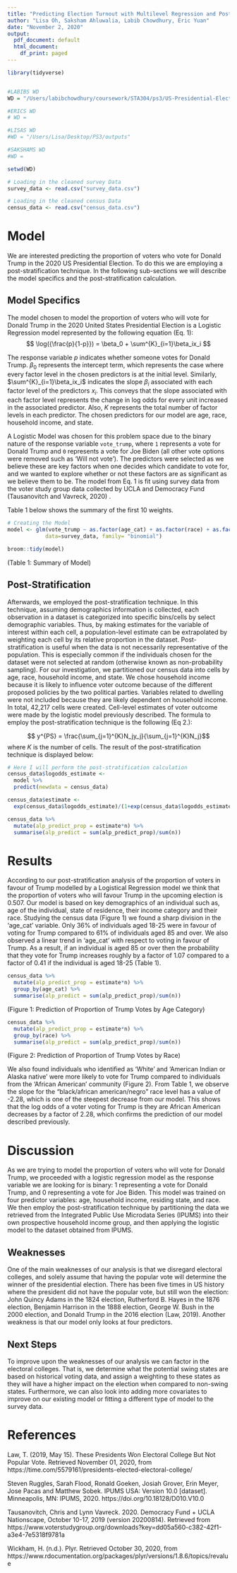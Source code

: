 ```yaml
---
title: "Predicting Election Turnout with Multilevel Regression and Poststratification"
author: "Lisa Oh, Saksham Ahluwalia, Labib Chowdhury, Eric Yuan"
date: "November 2, 2020"
output:
  pdf_document: default
  html_document:
    df_print: paged
---
```


```r
library(tidyverse)


#LABIBS WD
WD = "/Users/labibchowdhury/coursework/STA304/ps3/US-Presidential-Election-2020-Popular-Vote-Prediction/outputs"

#ERICS WD
# WD = 

#LISAS WD
#WD = "/Users/Lisa/Desktop/PS3/outputs"

#SAKSHAMS WD
#WD =

setwd(WD)

# Loading in the cleaned survey Data
survey_data <- read.csv("survey_data.csv")

# Loading in the cleaned census Data
census_data <- read.csv("census_data.csv")
```

# Model

We are interested predicting the proportion of voters who vote for Donald Trump in the 2020 US Presidential Election. To do this we are employing a post-stratification technique. In the following sub-sections we will describe the model specifics and the post-stratification calculation.


## Model Specifics

The model chosen to model the proportion of voters who will vote for Donald Trump in the 2020 United States Presidential Election is a Logistic Regression model represented by the following equation (Eq. 1):
$$
\log({\frac{p}{1-p}}) = \beta_0 + \sum^{K}_{i=1}\beta_ix_i
$$

The response variable $p$ indicates whether someone votes for Donald Trump. $\beta_0$ represents the intercept term, which represents the case where every factor level in the chosen predictors is at the initial level. Similarly, $\sum^{K}_{i=1}\beta_ix_i$ indicates the slope $\beta_i$ associated with each factor level of the predictors $x_i$. This conveys that the slope associated with each factor level represents the change in log odds for every unit increased in the associated predictor. Also, $K$ represents the total number of factor levels in each predictor.
The chosen predictors for our model are age, race, household income, and state. 

A Logistic Model was chosen for this problem space due to the binary nature of the response variable `vote_trump`, where `1` represents a vote for Donald Trump and `0` represents a vote for Joe Biden (all other vote options were removed such as ‘Will not vote’). The predictors were selected as we believe these are key factors when one decides which candidate to vote for, and we wanted to explore whether or not these factors are as significant as we believe them to be.
The model from Eq. 1 is fit using survey data from the voter study group data collected by UCLA and Democracy Fund (Tausanovitch and Vavreck, 2020) .

Table 1 below shows the summary of the first 10 weights.

```r

# Creating the Model
model <- glm(vote_trump ~ as.factor(age_cat) + as.factor(race) + as.factor(household_income) + as.factor(statefip), 
            data=survey_data, family= "binomial")

broom::tidy(model)

```
(Table 1: Summary of Model)

## Post-Stratification 

Afterwards, we employed the post-stratification technique. In this technique, assuming demographics information is collected, each observation in a dataset is categorized into specific bins/cells by select demographic variables. Thus, by making estimates for the variable of interest within each cell, a population-level estimate can be extrapolated by weighting each cell by its relative proportion in the dataset. Post-stratification is useful when the data is not necessarily representative of the population. This is especially common if the individuals chosen for the dataset were not selected at random (otherwise known as non-probability sampling). For our investigation, we partitioned our census data into cells by age, race, household income, and state. We chose household income because it is likely to influence voter outcome because of the different proposed policies by the two political parties. Variables related to dwelling were not included because they are likely dependent on household income. In total, 42,217 cells were created. Cell-level estimates of voter outcome were made by the logistic model previously described. The formula to employ the post-stratification technique is the following (Eq 2.):

$$ y^{PS} = \frac{\sum_{j=1}^{K}N_jy_j}{\sum_{j=1}^{K}N_j}$$ where $K$ is the number of cells. 
The result of the post-stratification technique is displayed below:

```r

# Here I will perform the post-stratification calculation
census_data$logodds_estimate <-
  model %>%
  predict(newdata = census_data)

census_data$estimate <-
  exp(census_data$logodds_estimate)/(1+exp(census_data$logodds_estimate))

census_data %>%
  mutate(alp_predict_prop = estimate*n) %>%
  summarise(alp_predict = sum(alp_predict_prop)/sum(n))


```


# Results

According to our post-stratification analysis of the proportion of voters in favour of Trump modelled by a Logistical Regression model we think that the proportion of voters who will favour Trump in the upcoming election is 0.507. Our model is based on key demographics of an individual such as, age of the individual, state of residence, their income category and their race.
Studying the census data (Figure 1) we found a sharp division in the ‘age_cat’ variable. Only 36% of individuals aged 18-25 were in favour of voting for Trump compared to 61% of individuals aged 85 and over. We also observed a linear trend in ‘age_cat’ with respect to voting in favour of Trump. As a result, if an individual is aged 85 or over then the probability that they vote for Trump increases roughly by a factor of 1.07 compared to a factor of 0.41 if the individual is aged 18-25 (Table 1).

```r
census_data %>%
  mutate(alp_predict_prop = estimate*n) %>%
  group_by(age_cat) %>% 
  summarise(alp_predict = sum(alp_predict_prop)/sum(n))
```
(Figure 1: Prediction of Proportion of Trump Votes by Age Category)

```r
census_data %>%
  mutate(alp_predict_prop = estimate*n) %>%
  group_by(race) %>% 
  summarise(alp_predict = sum(alp_predict_prop)/sum(n))
```
(Figure 2: Prediction of Proportion of Trump Votes by Race)

We also found individuals who identified as ‘White’ and ‘American Indian or Alaska native’ were more likely to vote for Trump compared to individuals from the ‘African American’ community (Figure 2).
From Table 1, we observe the slope for the “black/african american/negro” race level has a value of -2.28, which is one of the steepest decrease from our model. This shows that the log odds of a voter voting for Trump is they are African American decreases by a factor of 2.28, which confirms the prediction of our model described previously.


# Discussion

As we are trying to model the proportion of voters who will vote for Donald Trump, we proceeded with a logistic regression model as the response variable we are looking for is binary: 1 representing a vote for Donald Trump, and 0 representing a vote for Joe Biden. This model was trained on four predictor variables: age, household income, residing state, and race. We then employ the post-stratification technique by partitioning the data we retrieved from the Integrated Public Use Microdata Series (IPUMS) into their own prospective household income group, and then applying the logistic model to the dataset obtained from IPUMS.


## Weaknesses

One of the main weaknesses of our analysis is that we disregard electoral colleges, and solely assume that having the popular vote will determine the winner of the presidential election. There has been five times in US history where the president did not have the popular vote, but still won the election: John Quincy Adams in the 1824 election, Rutherford B. Hayes in the 1876 election, Benjamin Harrison in the 1888 election, George W. Bush in the 2000 election, and Donald Trump in the 2016 election (Law, 2019). Another weakness is that our model only looks at four predictors.

## Next Steps

To improve upon the weaknesses of our analysis we can factor in the electoral colleges. That is, we determine what the potential swing states are based on historical voting data, and assign a weighting to these states as they will have a higher impact on the election when compared to non-swing states. Furthermore, we can also look into adding more covariates to improve on our existing model or fitting a different type of model to the survey data.

# References

Law, T. (2019, May 15). These Presidents Won Electoral College But Not Popular Vote. Retrieved November 01, 2020, from https://time.com/5579161/presidents-elected-electoral-college/

Steven Ruggles, Sarah Flood, Ronald Goeken, Josiah Grover, Erin Meyer, Jose Pacas and Matthew Sobek. IPUMS USA: Version 10.0 [dataset]. Minneapolis, MN: IPUMS, 2020. https://doi.org/10.18128/D010.V10.0

Tausanovitch, Chris and Lynn Vavreck. 2020. Democracy Fund + UCLA Nationscape, October 10-17, 2019 (version 20200814). Retrieved from https://www.voterstudygroup.org/downloads?key=dd05a560-c382-42f1-a3e4-7e5318f9781a

Wickham, H. (n.d.). Plyr. Retrieved October 30, 2020, from https://www.rdocumentation.org/packages/plyr/versions/1.8.6/topics/revalue

